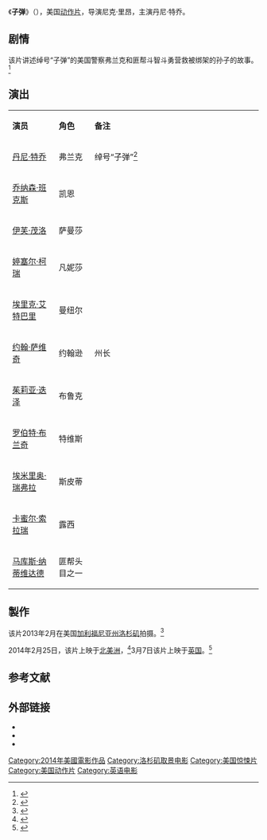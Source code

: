 {{电影信息框
| 片名     = 子弹
| 电影原名 = ''{{lang|en|Bullet}}''
| 图像     = 
| 图像说明 = 
| 导演     = 尼克·里昂
| 监制     = 
| 制片     = 罗伯特·罗德里格兹<br>克里斯·莫加斯
| 编剧     = 尼克·里昂<br>拜伦·莱斯特<br>罗恩·皮尔
| 原著     = 
| 主演     = 丹尼·特乔
| 配乐     = 
| 摄影     = 
| 剪辑     = 
| 制片商   =  [[Funimation|Funimation]]
| 发行商   =  Funimation
| 上映日期 = {{Film date|2014|2|25|美国}}
| 片长     = 90分钟
| 产地     = {{USA}}
| 语言     = 英语
| 预算     = 
| 票房     = 
| 前集     = 
| 续集     = 
}}
《'''子弹'''》（{{lang-en|''Bullet''}}），美国[[动作片|动作片]]，导演尼克·里昂，主演丹尼·特乔。

== 剧情 ==
该片讲述绰号“子弹”的美国警察弗兰克和匪帮斗智斗勇营救被绑架的孙子的故事。<ref name="AUM 1">{{cite web|url=http://www.americanunitedent.com/Bullet.htm|publisher=American United Media|title=Bullet|accessdate=October 7, 2013|archive-date=2016-04-14|archive-url=https://web.archive.org/web/20160414050600/http://www.americanunitedent.com/Bullet.htm|dead-url=no}}</ref>

== 演出 ==
{|class="wikitable " width="70%"
|- style="background:cornflowerblue; color:white" align=center
|style="width:13%"|'''演员'''||style="width:10%"|'''角色'''||style="width:47%"|'''备注'''
|-
| [[丹尼·特乔|丹尼·特乔]] || 弗兰克 || 绰号“子弹”<ref name="SC Films 1">{{cite web|accessdate=October 7, 2013|url=http://www.scfilmsinternational.com/bullet.html|title=Bullet|publisher=SC Films International|archive-url=https://web.archive.org/web/20141105204322/http://www.scfilmsinternational.com/bullet.html|archive-date=2014-11-05|dead-url=yes}}</ref>
|-
| [[乔纳森·班克斯|乔纳森·班克斯]] || 凯恩 || 
|- 
| [[伊芙·茂洛|伊芙·茂洛]] || 萨曼莎 || 
|- 
| [[婷塞尔·柯瑞|婷塞尔·柯瑞]] || 凡妮莎  || 
|-
| [[埃里克·艾特巴里|埃里克·艾特巴里]] || 曼纽尔 || 
|-
| [[约翰·萨维奇|约翰·萨维奇]] || 约翰逊 || 州长
|-
| [[茱莉亚·迭泽|茱莉亚·迭泽]] || 布鲁克 || 
|- 
| [[罗伯特·布兰奇|罗伯特·布兰奇]] || 特维斯 ||   
|- 
| [[埃米里奥·瑞弗拉|埃米里奥·瑞弗拉]] || 斯皮蒂 ||  
|-
| [[卡蜜尔·索拉瑞|卡蜜尔·索拉瑞]] || 露西 ||  
|-
| [[马库斯·纳蒂维达德|马库斯·纳蒂维达德]] || 匪帮头目之一 || 
|}

== 製作 ==
该片2013年2月在美国[[加利福尼亚州|加利福尼亚州]][[洛杉矶|洛杉矶]]拍摄。<ref name="Screen Daily 1">{{cite news|last=Wiseman|first=Andreas|url=http://www.screendaily.com/news/starting-gun-fires-on-danny-trejos-bullet/5051540.article|title=Starting gun fires on Danny Trejo's Bullet|date=February 7, 2013|newspaper=Screen Daily|accessdate=2014-04-12|archive-date=2015-10-03|archive-url=https://web.archive.org/web/20151003104209/http://www.screendaily.com/news/starting-gun-fires-on-danny-trejos-bullet/5051540.article|dead-url=no}}</ref>

2014年2月25日，该片上映于[[北美洲|北美洲]]，<ref>{{cite web |url=http://shop.funimation.com/Shop/ShopProductDetail.ss?itemid=81844&utm_medium=BulletSite&utm_campaign=BulletMEDIA&utm_source=BulletMEDIA |title=Bullet The Movie Blu-ray & DVD |publisher=Funimation |accessdate=March 8, 2014 |archive-date=2015-08-10 |archive-url=https://web.archive.org/web/20150810173011/http://shop.funimation.com/Shop/ShopProductDetail.ss?itemid=81844&utm_medium=BulletSite&utm_campaign=BulletMEDIA&utm_source=BulletMEDIA |dead-url=no }}</ref>3月7日该片上映于[[英国|英国]]。<ref>{{cite web |url=http://www.bbfc.co.uk/releases/bullet-2014 |title=Bullet (2014) |publisher=British Board of Film Classification |date=February 25, 2014 |accessdate=March 8, 2014 |archive-date=2015-09-24 |archive-url=https://web.archive.org/web/20150924005448/http://www.bbfc.co.uk/releases/bullet-2014 |dead-url=no }}</ref>

== 参考文献 ==
{{Reflist}}

== 外部链接==
* {{Mtime|205330}}
* {{Official|http://bulletthemovie.com/}}
* {{IMDb title|2544734|子弹}}

{{DEFAULTSORT:Zi子弹}}
[[Category:2014年美國電影作品|Category:2014年美國電影作品]]
[[Category:洛杉矶取景电影|Category:洛杉矶取景电影]]
[[Category:美国惊悚片|Category:美国惊悚片]]
[[Category:美国动作片|Category:美国动作片]]
[[Category:英语电影|Category:英语电影]]